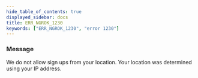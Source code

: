 ```yaml
---
hide_table_of_contents: true
displayed_sidebar: docs
title: ERR_NGROK_1230
keywords: ["ERR_NGROK_1230", "error 1230"]
---
```


### Message

We do not allow sign ups from your location. Your location was determined using your IP address.

